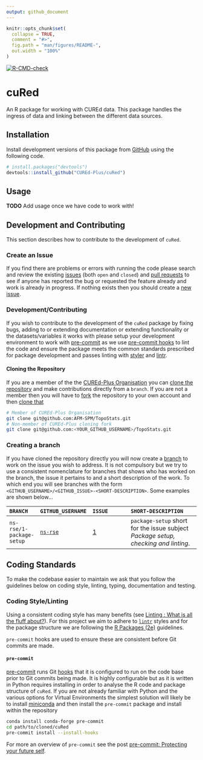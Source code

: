 ```yaml
---
output: github_document
---
```


<!-- README.md is generated from README.Rmd. Please edit that file -->

```r
knitr::opts_chunk$set(
  collapse = TRUE,
  comment = "#>",
  fig.path = "man/figures/README-",
  out.width = "100%"
)
```

<!-- badges: start -->
[![R-CMD-check](https://github.com/CUREd-Plus/cuRed/actions/workflows/R-CMD-check.yaml/badge.svg)](https://github.com/CUREd-Plus/cuRed/actions/workflows/R-CMD-check.yaml)

<!-- badges: end -->

# cuRed

An R package for working with CUREd data. This package handles the ingress of data and linking between the different data sources.


## Installation

Install development versions of this package from [GitHub](https://github.com/) using the following code.

``` r
# install.packages("devtools")
devtools::install_github("CUREd-Plus/cuRed")
```

## Usage

**TODO** Add usage once we have code to work with!

## Development and Contributing

This section describes how to contribute to the development of `cuRed`.

### Create an Issue

If you find there are problems or errors with running the code please search and review the existing
[issues](https://github.com/CUREd-Plus/cuRed/issues) (both `open` and `closed`) and [pull
requests](https://github.com/CUREd-Plus/cuRed/pulls) to see if anyone has reported the bug or requested the feature
already and work is already in progress. If nothing exists then you should create a [new
issue](https://github.com/CUREd-Plus/cuRed/issues/new).


### Development/Contributing

If you wish to contribute to the development of the `cuRed` package by fixing bugs, adding to or extending documentation
or extending functionality or the datasets/variables it works with please setup your development environment to work
with [pre-commit](https://pre-commit.com/) as we use [pre-commit hooks](https://pre-commit.com/hooks.html) to lint the
code and ensure the package meets the common standards prescribed for package development and passes linting with
[styler](https://styler.r-lib.org/) and [lintr](https://lintr.r-lib.org/).

#### Cloning the Repository

If you are a member of the the [CUREd-Plus Organisation](https://github.com/CUREd-Plus/) you can  [clone the
repository](https://docs.github.com/en/repositories/creating-and-managing-repositories/cloning-a-repository) and make
contributions directly from a `branch`. If you are not a member then you will have to
[fork](https://docs.github.com/en/get-started/quickstart/fork-a-repo) the repository to your own account and then [clone
that](https://docs.github.com/en/repositories/creating-and-managing-repositories/cloning-a-repository)


```bash
# Member of CUREd-Plus Organisation
git clone git@github.com:AFM-SPM/TopoStats.git
# Non-member of CUREd-Plus cloning fork
git clone git@github.com:<YOUR_GITHUB_USERNAME>/TopoStats.git
```

### Creating a branch

If you have cloned the repository directly you will now create a
[branch](https://git-scm.com/book/en/v2/Git-Branching-Basic-Branching-and-Merging) to work on the issue you wish to
address. It is not compulsory but we try to use a consistent nomenclature for branches that shows who has worked on the
branch, the issue it pertains to and a short description of the work. To which end you will see branches with the form
`<GITHUB_USERNAME>/<GITHUB_ISSUE>-<SHORT-DESCRIPTION>`. Some examples are shown below...

| `BRANCH`                 | `GITHUB_USERNAME`                     | `ISSUE`                                           | `SHORT-DESCRIPTION`                                                                                         |
|:-------------------------|:--------------------------------------|:--------------------------------------------------|:-----------------------------------------------------------------------------------------|
| `ns-rse/1-package-setup` | [`ns-rse`](https://github.com/ns-rse) | [1](https://github.com/CUREd-Plus/cuRed/issues/1) | `package-setup` short for the issue subject _Package setup, checking and linting_. |


## Coding Standards

To make the codebase easier to maintain we ask that you follow the guidelines below on coding style, linting, typing,
documentation and testing.

### Coding Style/Linting

Using a consistent coding style has many benefits (see [Linting : What is all the fluff
about?](https://rse.shef.ac.uk/blog/2022-04-19-linting/)). For this project we aim to adhere to
[`lintr`](https://github.com/r-lib/lintr/) styles and for the package structure we are following the [R Packages
(2e)](https://r-pkgs.org/) guidelines.

`pre-commit` hooks are used to ensure these are consistent before Git commits are made.

#### `pre-commit`

[pre-commit](https://pre-commit.com/) runs Git [hooks](https://git-scm.com/book/en/v2/Customizing-Git-Git-Hooks) that it
is configured to run on the code base prior to Git commits being made. It is highly configurable but as it is written in
Python requires installing in order to analyse the R code and package structure of `cuRed`. If you are not already
familiar with Python and the various options for Virtual Environments the simplest solution will likely be to install
[miniconda](https://docs.conda.io/en/latest/miniconda.html) and then install the `pre-commit` package and install within
the repository


```bash
conda install conda-forge pre-commit
cd path/to/cloned/cuRed
pre-commit install --install-hooks
```


For more an overview of `pre-commit` see the post [pre-commit: Protecting your future
self](https://rse.shef.ac.uk/blog/pre-commit/).

